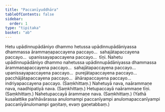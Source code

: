 ```yaml
---
title: "Paccanīyuddhāra"
tableOfContents: false
sidebar:
  order: 1
type: "tipitaka"
basket: "ab"
---
```



<DynamicBreadcrumb />

<Division number="162">

<Paragraph number="288">
Hetu upādinnupādāniyo dhammo hetussa upādinnupādāniyassa dhammassa ārammaṇapaccayena paccayo…  sahajātapaccayena paccayo…  upanissayapaccayena paccayo…  tīṇi.
</Paragraph>

<Paragraph number="289">
Nahetu upādinnupādāniyo dhammo nahetussa upādinnupādāniyassa dhammassa ārammaṇapaccayena paccayo…  sahajātapaccayena paccayo…  upanissayapaccayena paccayo…  purejātapaccayena paccayo…  pacchājātapaccayena paccayo…  āhārapaccayena paccayo…  indriyapaccayena paccayo. (Saṃkhittaṃ.)
</Paragraph>

</Division>
<Division number="163">

<Paragraph number="290">
Nahetuyā nava, naārammaṇe nava, naadhipatiyā nava. (Saṃkhittaṃ.)
</Paragraph>

<Paragraph number="291">
Hetupaccayā naārammaṇe tīṇi. (Saṃkhittaṃ.)
</Paragraph>

<Paragraph number="292">
Nahetupaccayā ārammaṇe nava. (Saṃkhittaṃ.)
</Paragraph>

<Paragraph number="293">
(Yathā kusalattike pañhāvārassa anulomampi paccanīyampi anulomapaccanīyampi paccanīyānulomampi gaṇitaṃ, evaṃ gaṇetabbaṃ.)
</Paragraph>
</Division>